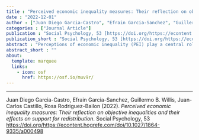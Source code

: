 ```yaml
---
title : "Perceived economic inequality measures: Their reflection on objective inequalities and their effects on support for redistribution"
date : "2022-12-01"
author : ["Juan Diego Garcia-Castro", "Efrain Garcia-Sanchez", "Guillermo B. Willis", "Juan-Carlos Castillo", "Rosa Rodriguez-Bailon"]
categories : ["Journal Article"]
publication : "Social Psychology, 53 [https://doi.org/https://econtent.hogrefe.com/doi/10.1027/1864-9335/a000498](https://doi.org/https://econtent.hogrefe.com/doi/10.1027/1864-9335/a000498)"
publication_short : "Social Psychology, 53 [https://doi.org/https://econtent.hogrefe.com/doi/10.1027/1864-9335/a000498](https://doi.org/https://econtent.hogrefe.com/doi/10.1027/1864-9335/a000498)"
abstract : "Perceptions of economic inequality (PEI) play a central role in people’s responses to inequality. We aim to examine the consistency between different PEI measures (income gaps, diagrammatic figures, experienced downward and upward disparities), their relationship with objective inequality, and their association with redistributive preferences. Using data from the International Social Survey Programme 2019 (N = 34,387, 22 countries), we performed multilevel regression analyses and found that PEI indicators were weakly and positively correlated, suggesting that they represent different dimensions of the same construct. Furthermore, objective inequality was not related to PEI measures. Finally, all PEI measures were positively associated with support for redistribution, except for experienced upward inequality. We discuss the multidimensional nature of PEI and its implications on redistributive preferences."
abstract_short : ""
about:
  template: marquee
  links:
    - icon: osf
      href: https://osf.io/muv9r/
---
```

---


::: {.callout-note title="How to cite this work"}

Juan Diego Garcia-Castro, Efrain Garcia-Sanchez, Guillermo B. Willis, Juan-Carlos Castillo, Rosa Rodriguez-Bailon (2022). *Perceived economic inequality measures: Their reflection on objective inequalities and their effects on support for redistribution*. Social Psychology, 53 [https://doi.org/https://econtent.hogrefe.com/doi/10.1027/1864-9335/a000498](https://doi.org/https://econtent.hogrefe.com/doi/10.1027/1864-9335/a000498)

:::

